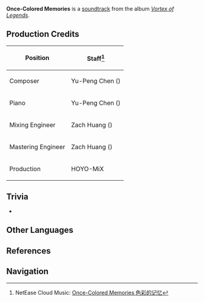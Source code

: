 {{Soundtrack Infobox
|title          =
|image          = Vortex of Legends.jpg
|album          = Vortex of Legends
|disc           =
|number         = 16
|featured       =
|featured2      =
|featured3      =
|featured_disc  =
|featured_disc2 =
|featured_disc3 =
|youtube_id     = n_-9mrBMLA8
|youtube_time   = 1355
|spotify_id     = 0DJkgqEJNcIVLdHNHJ1Ytk
|played_in      = Dragonspine
|during         = [[Dragonspine]]
|domain         =
|previous       = Finale of the Snowtomb
|next           = Moonlike Smile

}}
'''Once-Colored Memories''' is a [[soundtrack]] from the album ''[[Vortex of Legends]]''.

==Production Credits==
{| class="wikitable" style="text-align:left; height:0.5em"
! Position
! Staff<ref>NetEase Cloud Music: [https://music.163.com/#/song?id=1833806441 Once-Colored Memories 色彩的记忆]</ref>
|-
! Composer
| Yu-Peng Chen ({{Lang|zh=陈致逸|mini=1}})
|-
! Piano
| Yu-Peng Chen ({{Lang|zh=陈致逸|mini=1}})
|-
! Mixing Engineer
| Zach Huang ({{Lang|zh=黄巍|mini=1}})
|-
! Mastering Engineer
| Zach Huang ({{Lang|zh=黄巍|mini=1}})
|-
! Production
| HOYO-MiX
|}

==Trivia==
* {{Transclude|Fragile Fantasy|FragileTheme|section=1}}

==Other Languages==
{{Other Languages|default_hidden = 1
|en      = Once-Colored Memories
|zhs     = 色彩的记忆
|zhs_rm  = Sècǎi de Jìyì
|zht     = 色彩的記憶
|zht_rm  = Sècǎi de Jìyì
|ja      = 色彩の記憶
|ja_rm   = Shikisai no Kioku
}}

==References==
{{Reflist}}

==Navigation==
{{Soundtrack Navbox|Vortex of Legends}}